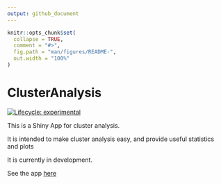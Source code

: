 ```yaml
---
output: github_document
---
```


<!-- README.md is generated from README.Rmd. Please edit that file -->

```r
knitr::opts_chunk$set(
  collapse = TRUE,
  comment = "#>",
  fig.path = "man/figures/README-",
  out.width = "100%"
)
```

# ClusterAnalysis

<!-- badges: start -->
[![Lifecycle: experimental](https://img.shields.io/badge/lifecycle-experimental-orange.svg)](https://lifecycle.r-lib.org/articles/stages.html#experimental)
<!-- badges: end -->

This is a Shiny App for cluster analysis.

It is intended to make cluster analysis easy, and provide useful statistics and plots

It is currently in development.  

See the app [here](https://lefkios-paikousis.shinyapps.io/ClusterApp/)
